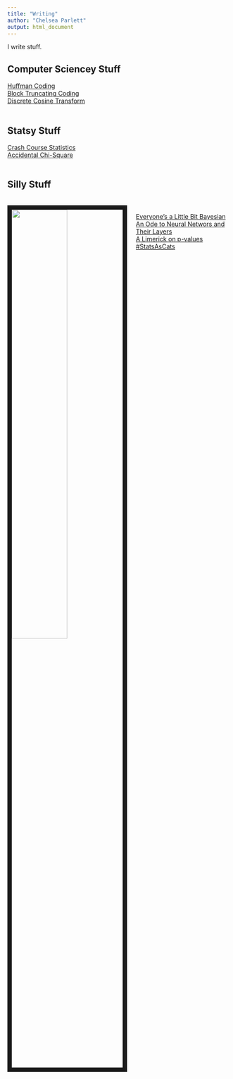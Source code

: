 ```yaml
---
title: "Writing"
author: "Chelsea Parlett"
output: html_document
---
```

I write stuff.

## Computer Sciencey Stuff
[Huffman Coding](Huffman.html)
<br/>
[Block Truncating Coding](BTC.html)
<br/>
[Discrete Cosine Transform](DCT.html)
<br/>
<br/>

## Statsy Stuff
[Crash Course Statistics](https://www.youtube.com/playlist?list=PL8dPuuaLjXtNM_Y-bUAhblSAdWRnmBUcr)
<br/>
[Accidental Chi-Square](AccidentialChiSq.html)
<br/>
<br/>

## Silly Stuff
<br/>
<img src="images/Posteriors.png" style="width:50%; border:10px solid; margin-right: 20px" align="left">
<br/>
[Everyone's a Little Bit Bayesian](https://medium.com/@chelseaparlett/everyones-a-little-bit-bayesian-f7f551cbe8af)
<br/>
[An Ode to Neural Networs and Their Layers](https://medium.com/@chelseaparlett/one-layer-two-layer-1a2c70e594)
<br/>
[A Limerick on p-values](https://medium.com/@chelseaparlett/a-limerick-on-p-values-46ac5208e073)
<br/>
[#StatsAsCats](https://twitter.com/search?q=%23StatsAsCAts&src=typd)
<br/>
<br/>
